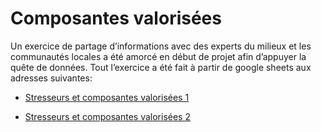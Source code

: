 # Composantes valorisées

Un exercice de partage d'informations avec des experts du milieux et les communautés locales a été amorcé en début de projet afin d'appuyer la quête de données. Tout l'exercice a été fait à partir de google sheets aux adresses suivantes:

- [Stresseurs et composantes valorisées 1](https://docs.google.com/spreadsheets/d/1C3HEsIMhFXhfkYSmgdoFrHpCU24W4L03V3WSscqxv9Q/edit#gid=0){target="_blank"}

- [Stresseurs et composantes valorisées 2](https://docs.google.com/spreadsheets/d/1_v3SBoiYBwVF3qwWjglFn9uerL-1ZwaaThAWuQIahOk/edit#gid=0){target="_blank"}
